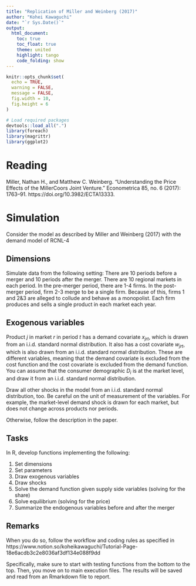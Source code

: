 ```yaml
---
title: "Replication of Miller and Weinberg (2017)"
author: "Kohei Kawaguchi"
date: "`r Sys.Date()`"
output: 
  html_document:
    toc: true
    toc_float: true
    theme: united
    highlight: tango
    code_folding: show
---
```


```r
knitr::opts_chunk$set(
  echo = TRUE, 
  warning = FALSE, 
  message = FALSE,
  fig.width = 10, 
  fig.height = 6
)

# Load required packages
devtools::load_all(".")
library(foreach)
library(magrittr)
library(ggplot2)
```

# Reading

Miller, Nathan H., and Matthew C. Weinberg. "Understanding the Price Effects of the MillerCoors Joint Venture." Econometrica 85, no. 6 (2017): 1763–91. https://doi.org/10.3982/ECTA13333.


# Simulation

Consider the model as described by Miller and Weinberg (2017) with the demand model of RCNL-4

## Dimensions

Simulate data from the following setting: There are 10 periods before a merger and 10 periods after the merger. There are 10 regional markets in each period. In the pre-merger period, there are 1-4 firms. In the post-merger period, firm 2-3 merge to be a single firm. Because of this, firms 1 and 2&3 are alleged to collude and behave as a monopolist. Each firm produces and sells a single product in each market each year.

## Exogenous variables

Product $j$ in market $r$ in period $t$ has a demand covariate $x_{jrt}$, which is drawn from an i.i.d. standard normal distribution. It also has a cost covariate $w_{jrt}$, which is also drawn from an i.i.d. standard normal distribution. These are different variables, meaning that the demand covariate is excluded from the cost function and the cost covariate is excluded from the demand function. You can assume that the consumer demographic $D_i$ is at the market level, and draw it from an i.i.d. standard normal distribution.

Draw all other shocks in the model from an i.i.d. standard normal distribution, too. Be careful on the unit of measurement of the variables. For example, the market-level demand shock is drawn for each market, but does not change across products nor periods.

Otherwise, follow the description in the paper.

## Tasks

In R, develop functions implementing the following:

1. Set dimensions
2. Set parameters
3. Draw exogenous variables
4. Draw shocks
5. Solve the demand function given supply side variables (solving for the share)
6. Solve equilibrium (solving for the price)
7. Summarize the endogenous variables before and after the merger

## Remarks

When you do so, follow the workflow and coding rules as specified in https://www.notion.so/koheikawaguchi/Tutorial-Page-18e6acdb3c2e8036af3df134e088f9dd

Specifically, make sure to start with testing functions from the bottom to the top. Then, you move on to main execution files. The results will be saved and read from an Rmarkdown file to report.

